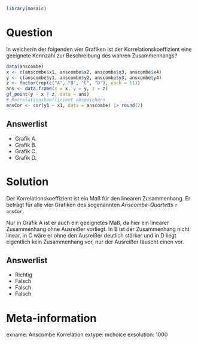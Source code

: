 ```r
library(mosaic)
```

Question
========

In welcher/n der folgenden vier Grafiken ist der Korrelationskoeffizient eine geeignete Kennzahl zur Beschreibung des wahren Zusammenhangs?

```r
data(anscombe)
x <- c(anscombe$x1, anscombe$x2, anscombe$x3, anscombe$x4)
y <- c(anscombe$y1, anscombe$y2, anscombe$y3, anscombe$y4)
z <- factor(rep(c("A", "B", "C", "D"), each = 11))
ans <- data.frame(x = x, y = y, z = z)
gf_point(y ~ x | z, data = ans)
# Korrelationskoeffizient abspeichern
ansCor <- cor(y1 ~ x1, data = anscombe) |> round(2)
```


Answerlist
----------
* Grafik A.
* Grafik B.
* Grafik C.
* Grafik D.


Solution
========

Der Korrelationskoeffizient ist ein Maß für den linearen Zusammenhang. Er beträgt für alle vier Grafiken des sogenannten *Anscombe-Quartetts* `r ansCor`.

Nur in Grafik A ist er auch ein geeignetes Maß, da hier ein linearer Zusammenhang ohne Ausreißer vorliegt. In B ist der Zusammenhang nicht linear, in C wäre er ohne den Ausreißer deutlich stärker und in D liegt eigentlich kein Zusammenhang vor, nur der Ausreißer täuscht einen vor.


Answerlist
----------
* Richtig
* Falsch
* Falsch
* Falsch


Meta-information
================
exname: Anscombe Korrelation
extype: mchoice
exsolution: 1000